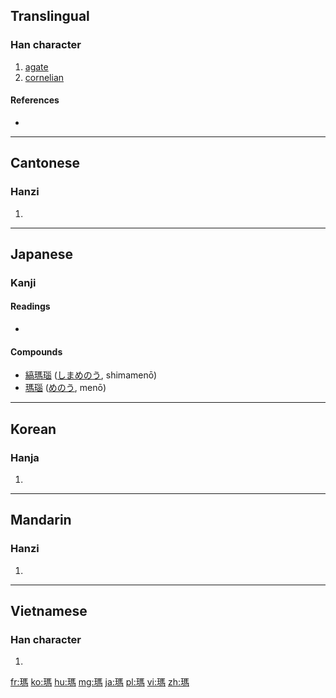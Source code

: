 {{also|玛}}
==Translingual==

===Han character===
{{Han char|rn=96|rad=玉|as=10|sn=14|four=1112<sub>7</sub>|canj=一土尸手火 (MGSQF)}}

# [[agate]]
# [[cornelian]]

====References====
* {{Han ref|kx=0739.090|dkj=21156|dj=1149.140|hdz=21130.090|uh=746A|ud=29802|bh=BABF|bd=47807}}

----

==Cantonese==

===Hanzi===
{{yue-hanzi|jyut=maa5|y=ma5|sim=玛}}

# {{defn|lang=yue|sort=玉10}}

----

==Japanese==

===Kanji===
{{head|ja|kanji|sc=Jpan}}{{attention|ja|needs inflection template}}

====Readings====
* {{ja-readings|on=[[ば]] (ba), [[め]] (me)}}

====Compounds====
* [[縞瑪瑙]] ([[しまめのう]], shimamenō)
* [[瑪瑙]] ([[めのう]], menō)

----

==Korean==

===Hanja===
{{ko-hanja|hangeul=마|eumhun=|rv=ma|mr=ma|y=ma}}

# {{defn|lang=ko|sort=玉10}}

----

==Mandarin==

===Hanzi===
{{cmn-hanzi|sim=玛|pin=[[mǎ]] ([[ma3]]), [[tiàn]] ([[tian4]])|wg=ma<sup>3</sup>, t'ien<sup>4</sup>}}

# {{defn|lang=cmn|sort=玉10}}

----

==Vietnamese==

===Han character===
{{vi-hantu|[[mã]], [[mẽ]]|rs=玉10}}

# {{defn|lang=vi|sort=玉10}}

[[fr:瑪]]
[[ko:瑪]]
[[hu:瑪]]
[[mg:瑪]]
[[ja:瑪]]
[[pl:瑪]]
[[vi:瑪]]
[[zh:瑪]]